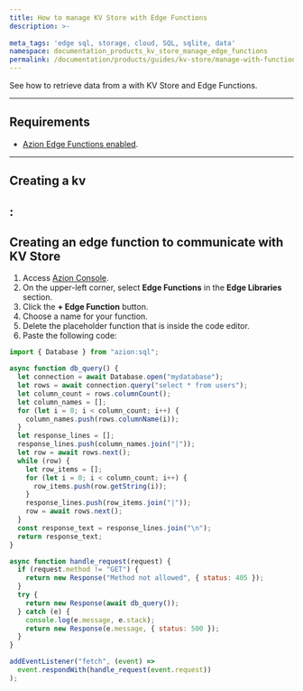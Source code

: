 ```yaml
---
title: How to manage KV Store with Edge Functions
description: >-
  
meta_tags: 'edge sql, storage, cloud, SQL, sqlite, data'
namespace: documentation_products_kv_store_manage_edge_functions
permalink: /documentation/products/guides/kv-store/manage-with-functions/
---
```



See how to retrieve data from a with KV Store and Edge Functions.

<LinkButton link="/en/documentation/products/store/kv-store/" label="Go to KV Store reference" severity="secondary" />

---

## Requirements 

- [Azion Edge Functions enabled](/en/documentation/products/build/edge-application/edge-functions/).
---

## Creating a kv
:
---

## Creating an edge function to communicate with KV Store

1. Access [Azion Console](https://console.azion.com).
2. On the upper-left corner, select **Edge Functions** in the **Edge Libraries** section.
3. Click the **+ Edge Function** button.
4. Choose a name for your function.
5. Delete the placeholder function that is inside the code editor. 
6. Paste the following code: 

```js
import { Database } from "azion:sql";

async function db_query() {
  let connection = await Database.open("mydatabase");
  let rows = await connection.query("select * from users");
  let column_count = rows.columnCount();
  let column_names = [];
  for (let i = 0; i < column_count; i++) {
    column_names.push(rows.columnName(i));
  }
  let response_lines = [];
  response_lines.push(column_names.join("|"));
  let row = await rows.next();
  while (row) {
    let row_items = [];
    for (let i = 0; i < column_count; i++) {
      row_items.push(row.getString(i));
    }
    response_lines.push(row_items.join("|"));
    row = await rows.next();
  }
  const response_text = response_lines.join("\n");
  return response_text;
}

async function handle_request(request) {
  if (request.method != "GET") {
    return new Response("Method not allowed", { status: 405 });
  }
  try {
    return new Response(await db_query());
  } catch (e) {
    console.log(e.message, e.stack);
    return new Response(e.message, { status: 500 });
  }
}

addEventListener("fetch", (event) =>
  event.respondWith(handle_request(event.request))
);
``` 




<LinkButton link="/en/documentation/products/guides/build/instantiate-edge-functions/" label="go to How to instantiate edge functions in your application" severity="secondary" />


